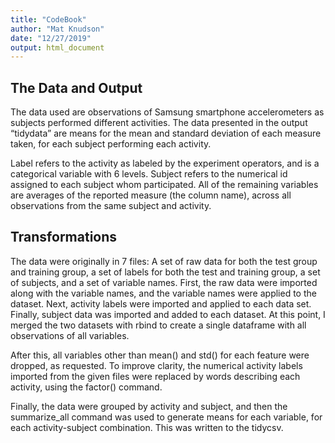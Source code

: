 ```yaml
---
title: "CodeBook"
author: "Mat Knudson"
date: "12/27/2019"
output: html_document
---
```


## The Data and Output

The data used are observations of Samsung smartphone accelerometers as subjects performed different activities. The data presented in the output "tidydata" are means for the mean and standard deviation of each measure taken, for each subject performing each activity.

Label refers to the activity as labeled by the experiment operators, and is a categorical variable with 6 levels. Subject refers to the numerical id assigned to each subject whom participated. All of the remaining variables are averages of the reported measure (the column name), across all observations from the same subject and activity.

## Transformations

The data were originally in 7 files: A set of raw data for both the test group and training group, a set of labels for both the test and training group, a set of subjects, and a set of variable names. First, the raw data were imported along with the variable names, and the variable names were applied to the dataset. Next, activity labels were imported and applied to each data set. Finally, subject data was imported and added to each dataset. At this point, I merged the two datasets with rbind to create a single dataframe with all observations of all variables.

After this, all variables other than mean() and std() for each feature were dropped, as requested. To improve clarity, the numerical activity labels imported from the given files were replaced by words describing each activity, using the factor() command.

Finally, the data were grouped by activity and subject, and then the summarize_all command was used to generate means for each variable, for each activity-subject combination. This was written to the tidycsv.

